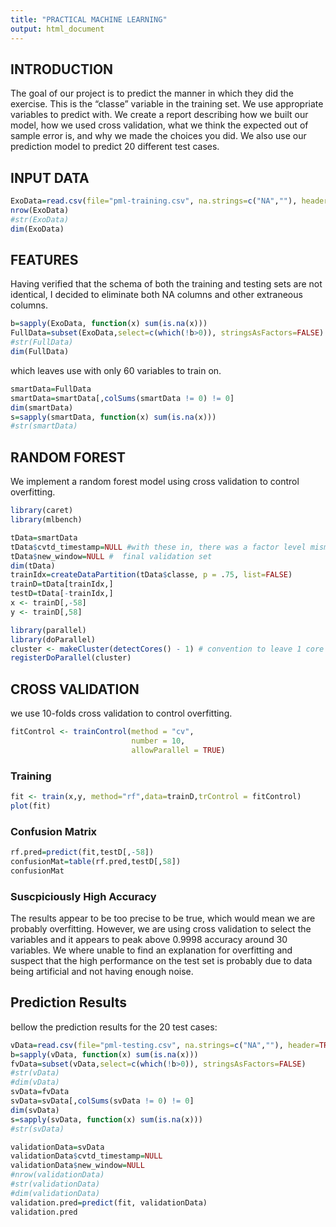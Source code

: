 ```yaml
---
title: "PRACTICAL MACHINE LEARNING"
output: html_document
---
```

## INTRODUCTION

The goal of our project is to predict the manner in which they did the exercise. This is the "classe" variable in the training set. We use appropriate  variables to predict with. We create a report describing how we built our model, how we used cross validation, what we think the expected out of sample error is, and why we made the choices you did. We also use our prediction model to predict 20 different test cases.

## INPUT DATA

```r
ExoData=read.csv(file="pml-training.csv", na.strings=c("NA",""), header=TRUE)
nrow(ExoData)
#str(ExoData)
dim(ExoData)
```
## FEATURES
Having verified that the schema of both the training and testing sets are not identical, I decided to eliminate both NA columns and other extraneous columns.

```r
b=sapply(ExoData, function(x) sum(is.na(x)))
FullData=subset(ExoData,select=c(which(!b>0)), stringsAsFactors=FALSE)
#str(FullData)
dim(FullData)
```
which leaves use with only 60 variables to train on.

```r
smartData=FullData
smartData=smartData[,colSums(smartData != 0) != 0] 
dim(smartData)
s=sapply(smartData, function(x) sum(is.na(x)))
#str(smartData)
```

## RANDOM FOREST

We implement a random forest model using cross validation to control overfitting.

```r
library(caret)
library(mlbench)
```

```r
tData=smartData
tData$cvtd_timestamp=NULL #with these in, there was a factor level mismatch with final validation set
tData$new_window=NULL #  final validation set
dim(tData)
trainIdx=createDataPartition(tData$classe, p = .75, list=FALSE)
trainD=tData[trainIdx,]
testD=tData[-trainIdx,]
x <- trainD[,-58]
y <- trainD[,58]

```

```r
library(parallel)
library(doParallel)
cluster <- makeCluster(detectCores() - 1) # convention to leave 1 core for OS
registerDoParallel(cluster)
```
## CROSS VALIDATION

we use 10-folds cross validation to control overfitting.

```r
fitControl <- trainControl(method = "cv",
                           number = 10,
                           allowParallel = TRUE)
```
### Training
```r
fit <- train(x,y, method="rf",data=trainD,trControl = fitControl)
plot(fit)
```

### Confusion Matrix

```r
rf.pred=predict(fit,testD[,-58])
confusionMat=table(rf.pred,testD[,58])
confusionMat
```
### Suscpiciously High Accuracy
The results appear to be too precise to be true, which would mean we are probably overfitting. However, we are using cross validation to select the variables and it appears to peak above 0.9998 accuracy around 30 variables. We where unable to find an explanation for overfitting and suspect that the high performance on the test set is probably due to data being artificial and not having enough noise.


## Prediction Results
bellow the prediction results for the 20 test cases:
```r
vData=read.csv(file="pml-testing.csv", na.strings=c("NA",""), header=TRUE)
b=sapply(vData, function(x) sum(is.na(x)))
fvData=subset(vData,select=c(which(!b>0)), stringsAsFactors=FALSE)
#str(vData)
#dim(vData)
svData=fvData
svData=svData[,colSums(svData != 0) != 0] 
dim(svData)
s=sapply(svData, function(x) sum(is.na(x)))
#str(svData)
```


```r
validationData=svData
validationData$cvtd_timestamp=NULL
validationData$new_window=NULL
#nrow(validationData)
#str(validationData)
#dim(validationData)
validation.pred=predict(fit, validationData)
validation.pred
```
